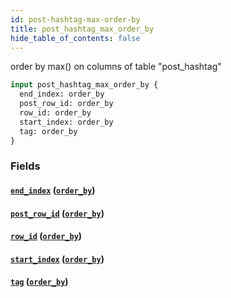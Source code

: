 ```yaml
---
id: post-hashtag-max-order-by
title: post_hashtag_max_order_by
hide_table_of_contents: false
---
```


order by max() on columns of table "post_hashtag"

```graphql
input post_hashtag_max_order_by {
  end_index: order_by
  post_row_id: order_by
  row_id: order_by
  start_index: order_by
  tag: order_by
}
```

### Fields

#### [`end_index`](#) ([`order_by`](../enums/order-by))

#### [`post_row_id`](#) ([`order_by`](../enums/order-by))

#### [`row_id`](#) ([`order_by`](../enums/order-by))

#### [`start_index`](#) ([`order_by`](../enums/order-by))

#### [`tag`](#) ([`order_by`](../enums/order-by))
